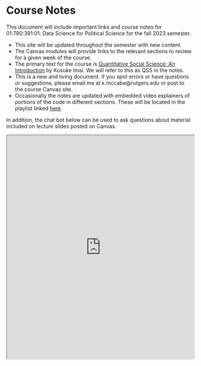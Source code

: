 # Course Notes {.unnumbered}

This document will include important links and course notes for 01:790:391:01: Data Science for Political Science for the fall 2023 semester.

-   This site will be updated throughout the semester with new content.
-   The Canvas modules will provide links to the relevant sections to review for a given week of the course.
-   The primary text for the course is [Quantitative Social Science: An Introduction](https://qss.princeton.press/qss-an-introduction/) by Kosuke Imai. We will refer to this as QSS in the notes.
-   This is a new and living document. If you spot errors or have questions or suggestions, please email me at k.mccabe\@rutgers.edu or post to the course Canvas site.
-   Occasionally the notes are updated with embedded video explainers of portions of the code in different sections. These will be located in the playlist linked [here](https://youtube.com/playlist?list=PLx0unV_UpWcVWiQgq55YZxemiH7KrtPU-).

In addition, the chat bot below can be used to ask questions about material included on lecture slides posted on Canvas.

```{=html}

<iframe width="100%" height="600px" src="https://replit.com/@ktmccabe/https://replit.com/@ktmccabe/dsps-chat-bot?embed=true">

</iframe>
```
